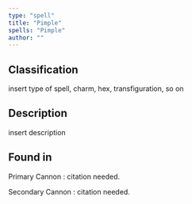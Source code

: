 ```yaml
---
type: "spell"
title: "Pimple"
spells: "Pimple"
author: ""
---
```


## Classification

insert type of spell, charm, hex, transfiguration, so on

## Description
insert description

## Found in

Primary Cannon
:   citation needed.

Secondary Cannon
:   citation needed.
